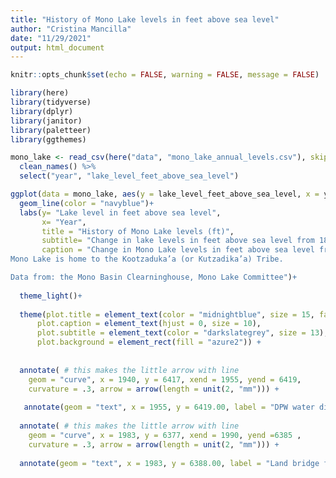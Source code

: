 ```yaml
---
title: "History of Mono Lake levels in feet above sea level"
author: "Cristina Mancilla"
date: "11/29/2021"
output: html_document
---
```


```r
knitr::opts_chunk$set(echo = FALSE, warning = FALSE, message = FALSE)
```

```r
library(here)
library(tidyverse)
library(dplyr)
library(janitor)
library(paletteer)
library(ggthemes)
```

```r
mono_lake <- read_csv(here("data", "mono_lake_annual_levels.csv"), skip = 5) %>% 
  clean_names() %>% 
  select("year", "lake_level_feet_above_sea_level")

```

```r
ggplot(data = mono_lake, aes(y = lake_level_feet_above_sea_level, x = year))+
  geom_line(color = "navyblue")+
  labs(y= "Lake level in feet above sea level", 
       x= "Year", 
       title = "History of Mono Lake levels (ft)", 
       subtitle= "Change in lake levels in feet above sea level from 1850 - 2017", 
       caption = "Change in Mono Lake levels in feet above sea level from 1850-2017. 1941 marks the year that the Los Angeles\n Department of Water & Power (DWP) began diverting water from Mono Lake’s tributary streams. \n The decreasing lake levels resulted in the formation of a land bridge around 6,377 feet above sea level. \n The formation of this bridge decreased water bird populations because predators gained accessibility to \n previously protected nesting sites. Decreased water levels also impacted salinity levels which reduced \n waterbird prey and added further stress to the populations. In 1980, water began flowing \n into Mono Lake once again because of student and community led advocacy efforts. \n 
Mono Lake is home to the Kootzaduka’a (or Kutzadika’a) Tribe. 

Data from: the Mono Basin Clearninghouse, Mono Lake Committee")+
  
  theme_light()+
  
  theme(plot.title = element_text(color = "midnightblue", size = 15, face = "bold"),  
      plot.caption = element_text(hjust = 0, size = 10), 
      plot.subtitle = element_text(color = "darkslategrey", size = 13), 
      plot.background = element_rect(fill = "azure2")) +
  
  
  annotate( # this makes the little arrow with line 
    geom = "curve", x = 1940, y = 6417, xend = 1955, yend = 6419, 
    curvature = .3, arrow = arrow(length = unit(2, "mm"))) +
  
   annotate(geom = "text", x = 1955, y = 6419.00, label = "DPW water divergence", hjust = "left", size = 3) +
  
  annotate( # this makes the little arrow with line 
    geom = "curve", x = 1983, y = 6377, xend = 1990, yend =6385 , 
    curvature = .3, arrow = arrow(length = unit(2, "mm"))) +
  
  annotate(geom = "text", x = 1983, y = 6388.00, label = "Land bridge formation", hjust = "left", size = 3)
  

```

